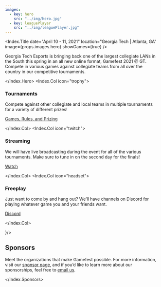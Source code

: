 ---
images:
  - key: hero
    src: "../img/hero.jpg"
  - key: leaguePlayer
    src: "../img/leaguePlayer.jpg"
---


<Index.Title
  date="April 10 - 11, 2021"
  location="Georgia Tech | Atlanta, GA"
  image={props.images.hero}
  showGames={true}
/>
<div className="bg-dark" style={{ height: "85px" }} />
<Index.Hero>

Georgia Tech Esports is bringing back one of the largest collegiate LANs in the
South this spring in an all new online format, Gamefest 2021 @ GT. Compete in various games against collegiate teams
from all over the country in our competitive tournaments.

</Index.Hero>
<Container className="bg-dark py-5" as="section" row>
<Index.Col icon="trophy">

### Tournaments

Compete against other collegiate and local teams in multiple tournaments for a
variety of different prizes!

[Games, Rules, and Prizing](/games)

</Index.Col>
<Index.Col icon="twitch">

### Streaming

We will have live broadcasting during the event for all of the various tournaments.
Make sure to tune in on the second day for the finals!

[Watch](/watch)

</Index.Col>
<Index.Col icon="headset">

### Freeplay

Just want to come by and hang out? We'll have channels on Discord for
playing whatever game you and your friends want.

[Discord](https://discord.gg/RwrmkTGwY4)

</Index.Col>
</Container>
<Parallax image={props.images.leaguePlayer} height={400} overlay="rgba(0,0,0,0.5)" />
<section>
<Container className="bg-hex text-center py-5">
  <div className="mb-2 mt-3" children={
    <Icon name="hand-holding-heart" size="3x" noAutoWidth  />
  }/>

# Sponsors

</Container>
<Container className="bg-light index-sponsors--container">
<Index.Sponsors showSponsors={false}>

Meet the organizations that make Gamefest possible. For more information, visit
our [sponsor page](/sponsors), and if you’d like to learn more about our sponsorships,
feel free to [email us](mailto:mail@gamefest.gg).

</Index.Sponsors>
</Container>
</section>
